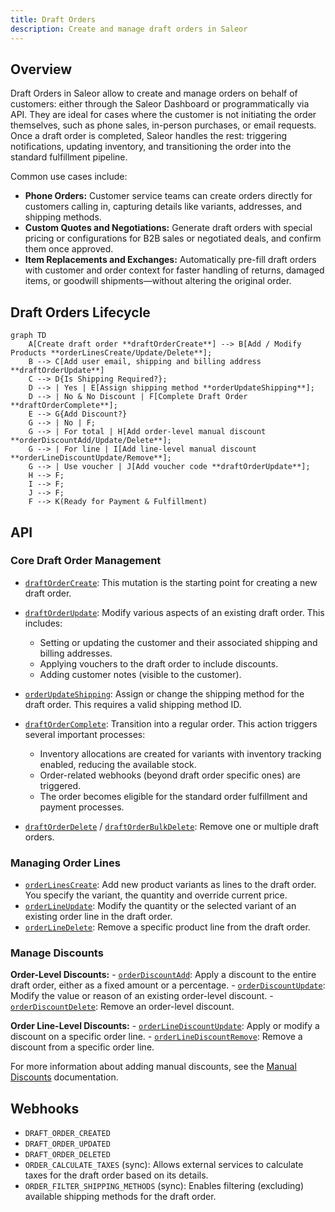 ```yaml
---
title: Draft Orders
description: Create and manage draft orders in Saleor
---
```


## Overview

Draft Orders in Saleor allow to create and manage orders on behalf of customers: either 
through the Saleor Dashboard or programmatically via API. 
They are ideal for cases where the customer is not initiating the order themselves, 
such as phone sales, in-person purchases, or email requests. 
Once a draft order is completed, Saleor handles the rest: triggering notifications, 
updating inventory, and transitioning the order into the standard fulfillment pipeline.

Common use cases include:

- **Phone Orders:** Customer service teams can create orders directly for customers calling in, 
capturing details like variants, addresses, and shipping methods.
- **Custom Quotes and Negotiations:** Generate draft orders with special pricing or 
configurations for B2B sales or negotiated deals, and confirm them once approved.
- **Item Replacements and Exchanges:** Automatically pre-fill draft orders with customer 
and order context for faster handling of returns, damaged items, or goodwill shipments—without altering the original order.

## Draft Orders Lifecycle
```mermaid
graph TD
    A[Create draft order **draftOrderCreate**] --> B[Add / Modify Products **orderLinesCreate/Update/Delete**];
    B --> C[Add user email, shipping and billing address **draftOrderUpdate**]
    C --> D{Is Shipping Required?};
    D --> | Yes | E[Assign shipping method **orderUpdateShipping**];
    D --> | No & No Discount | F[Complete Draft Order **draftOrderComplete**];
    E --> G{Add Discount?}
    G --> | No | F;
    G --> | For total | H[Add order-level manual discount **orderDiscountAdd/Update/Delete**];
    G --> | For line | I[Add line-level manual discount **orderLineDiscountUpdate/Remove**];
    G --> | Use voucher | J[Add voucher code **draftOrderUpdate**];
    H --> F;
    I --> F;
    J --> F;
    F --> K(Ready for Payment & Fulfillment)
```
## API
### Core Draft Order Management

- [`draftOrderCreate`](/api-reference/orders/mutations/draft-order-create): 
This mutation is the starting point for creating a new draft order.

- [`draftOrderUpdate`](/api-reference/orders/mutations/draft-order-update): Modify various 
aspects of an existing draft order. This includes:
    - Setting or updating the customer and their associated shipping and billing addresses.
    - Applying vouchers to the draft order to include discounts.
    -  Adding customer notes (visible to the customer).

- [`orderUpdateShipping`](/api-reference/orders/mutations/order-update-shipping): 
Assign or change the shipping method for the draft order. This requires a valid shipping method ID.

- [`draftOrderComplete`](/api-reference/orders/mutations/draft-order-complete): 
Transition into a regular order. This action triggers several important processes:
    - Inventory allocations are created for variants with inventory tracking enabled, 
    reducing the available stock.
    - Order-related webhooks (beyond draft order specific ones) are triggered.
    - The order becomes eligible for the standard order fulfillment and payment processes.

- [`draftOrderDelete`](/api-reference/orders/mutations/draft-order-delete) / [`draftOrderBulkDelete`](/api-reference/orders/mutations/draft-order-bulk-delete): 
Remove one or multiple draft orders.

### Managing Order Lines

- [`orderLinesCreate`](/api-reference/orders/mutations/order-lines-create): 
Add new product variants as lines to the draft order. You specify the variant, the quantity and override current price.
- [`orderLineUpdate`](/api-reference/orders/mutations/order-line-update): 
Modify the quantity or the selected variant of an existing order line in the draft order.
- [`orderLineDelete`](/api-reference/orders/mutations/order-line-delete): 
Remove a specific product line from the draft order.

### Manage Discounts

**Order-Level Discounts:**
    - [`orderDiscountAdd`](/api-reference/orders/mutations/order-discount-add): 
    Apply a discount to the entire draft order, either as a fixed amount or a percentage.
    - [`orderDiscountUpdate`](/api-reference/orders/mutations/order-discount-update): 
    Modify the value or reason of an existing order-level discount.
    - [`orderDiscountDelete`](/api-reference/orders/mutations/order-discount-delete): 
    Remove an order-level discount.


**Order Line-Level Discounts:**
    - [`orderLineDiscountUpdate`](/api-reference/orders/mutations/order-line-discount-update): 
    Apply or modify a discount on a specific order line.
    - [`orderLineDiscountRemove`](/api-reference/orders/mutations/order-line-discount-remove): 
    Remove a discount from a specific order line.

For more information about adding manual discounts, see the [Manual Discounts](/developer/discounts/manual-discounts) documentation.


## Webhooks

- `DRAFT_ORDER_CREATED`
- `DRAFT_ORDER_UPDATED`
- `DRAFT_ORDER_DELETED`
- `ORDER_CALCULATE_TAXES` (sync): Allows external services to calculate taxes for the draft order based on its details.
- `ORDER_FILTER_SHIPPING_METHODS` (sync): Enables filtering (excluding) available shipping methods for the draft order.
